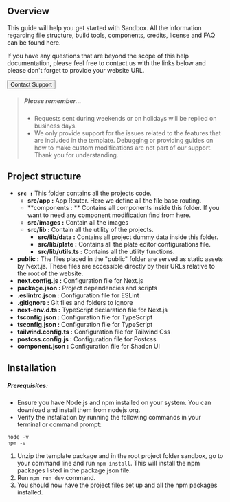
## Overview

This guide will help you get started with Sandbox. All the information regarding file structure, build tools, components, credits, license and FAQ can be found here.

If you have any questions that are beyond the scope of this help documentation, please feel free to contact us with the links below and please don't forget to provide your website URL.

<Link
  target="_blank"
  asChild
  href="mailto:md.rakib10122003@gmail.com"

>

  <Button>Contact Support</Button>
</Link>

> ##### Please remember...
>
> - Requests sent during weekends or on holidays will be replied on business days.
> - We only provide support for the issues related to the features that are included in the template. Debugging or providing guides on how to make custom modifications are not part of our support. Thank you for understanding.

## Project structure

- **`src :`** This folder contains all the projects code.
  - **src/app :** App Router. Here we define all the file base routing.
  - **components : ** Contains all components inside this folder. If you want to need any component modification find from here.
  - **src/images :** Contain all the images
  - **src/lib :** Contain all the utility of the projects.
    - **src/lib/data :** Contains all project dummy data inside this folder.
    - **src/lib/plate :** Contains all the plate editor configurations file.
    - **src/lib/utils.ts :** Contains all the utility functions.
- **public :** The files placed in the "public" folder are served as static assets by Next.js. These files are accessible directly by their URLs relative to the root of the website.
- **next.config.js :** Configuration file for Next.js
- **package.json :** Project dependencies and scripts
- **.eslintrc.json :** Configuration file for ESLint
- **.gitignore :** Git files and folders to ignore
- **next-env.d.ts :** TypeScript declaration file for Next.js
- **tsconfig.json :** Configuration file for TypeScript
- **tsconfig.json :** Configuration file for TypeScript
- **tailwind.config.ts :** Configuration file for Tailwind Css
- **postcss.config.js :** Configuration file for Postcss
- **component.json :** Configuration file for Shadcn UI

## Installation

##### Prerequisites:

- Ensure you have Node.js and npm installed on your system. You can download and install them from nodejs.org.
- Verify the installation by running the following commands in your terminal or command prompt:

```
node -v
npm -v
```

1. Unzip the template package and in the root project folder sandbox, go to your command line and run `npm install`. This will install the npm packages listed in the package.json file.
2. Run `npm run dev` command.
3. You should now have the project files set up and all the npm packages installed.
